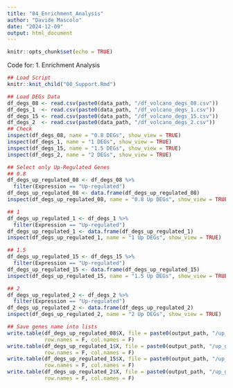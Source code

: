 ---
title: "04_Enrichment_Analysis"
author: "Davide Mascolo"
date: "2024-12-09"
output: html_document
---

```{r setup, include = FALSE}
knitr::opts_chunk$set(echo = TRUE)
```

Code for:
1. Enrichment Analysis

```{r}
## Load Script 
knitr::knit_child("00_Support.Rmd")
```

```{r}
## Load DEGs Data
df_degs_08 <- read.csv(paste0(data_path, "/df_volcano_degs_08.csv"))
df_degs_1  <- read.csv(paste0(data_path, "/df_volcano_degs_1.csv"))
df_degs_15 <- read.csv(paste0(data_path, "/df_volcano_degs_15.csv"))
df_degs_2  <- read.csv(paste0(data_path, "/df_volcano_degs_2.csv"))
## Check
inspect(df_degs_08, name = "0.8 DEGs", show_view = TRUE)
inspect(df_degs_1, name = "1 DEGs", show_view = TRUE)
inspect(df_degs_15, name = "1.5 DEGs", show_view = TRUE)
inspect(df_degs_2, name = "2 DEGs", show_view = TRUE)
```

```{r}
## Select only Up-Regulated Genes
## 0.8
df_degs_up_regulated_08 <- df_degs_08 %>%
  filter(Expression == "Up-regulated") 
df_degs_up_regulated_08 <- data.frame(df_degs_up_regulated_08)
inspect(df_degs_up_regulated_08, name = "0.8 Up DEGs", show_view = TRUE)

## 1
df_degs_up_regulated_1 <- df_degs_1 %>%
  filter(Expression == "Up-regulated") 
df_degs_up_regulated_1 <- data.frame(df_degs_up_regulated_1)
inspect(df_degs_up_regulated_1, name = "1 Up DEGs", show_view = TRUE)

## 1.5
df_degs_up_regulated_15 <- df_degs_15 %>%
  filter(Expression == "Up-regulated") 
df_degs_up_regulated_15 <- data.frame(df_degs_up_regulated_15)
inspect(df_degs_up_regulated_15, name = "1.5 Up DEGs", show_view = TRUE)

## 2
df_degs_up_regulated_2 <- df_degs_2 %>% 
  filter(Expression == "Up-regulated")
df_degs_up_regulated_2 <- data.frame(df_degs_up_regulated_2)
inspect(df_degs_up_regulated_2, name = "2 Up DEGs", show_view = TRUE)
```

```{r}
## Save genes name into lists
write.table(df_degs_up_regulated_08$X, file = paste0(output_path, "/up_genes_resistant_08.txt"),
            row.names = F, col.names = F)
write.table(df_degs_up_regulated_1$X, file = paste0(output_path, "/up_genes_resistant_1.txt"),
            row.names = F, col.names = F)
write.table(df_degs_up_regulated_15$X, file = paste0(output_path, "/up_genes_resistant_15.txt"),
            row.names = F, col.names = F)
write.table(df_degs_up_regulated_2$X, file = paste0(output_path, "/up_genes_resistant_2.txt"),
            row.names = F, col.names = F)
```